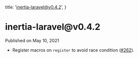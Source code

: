 
  title: 'inertia-laravel@v0.4.2',
}

<h1>inertia-laravel@v0.4.2</h1>

<div className="-mt-8 mb-12 text-base font-medium text-gray-600">Published on May 10, 2021</div>

- Register macros on `register` to avoid race condition ([#262](https://github.com/inertiajs/inertia-laravel/pull/262)).
